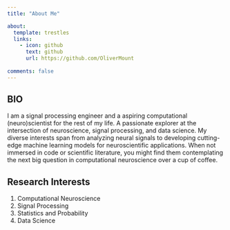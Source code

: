 ```yaml
---
title: "About Me"

about: 
  template: trestles
  links: 
    - icon: github
      text: github
      url: https://github.com/OliverMount 
    
comments: false
---
```


## BIO

I am a signal processing engineer and a aspiring computational (neuro)scientist for the rest of my life. A passionate explorer at the intersection of neuroscience, signal processing, and data science. My diverse interests span from analyzing neural signals to developing cutting-edge machine learning models for neuroscientific applications. When not immersed in code or scientific literature, you might find them contemplating the next big question in computational neuroscience over a cup of coffee.

## Research Interests

1.  Computational Neuroscience
2.  Signal Processing
3.  Statistics and Probability
4.  Data Science

